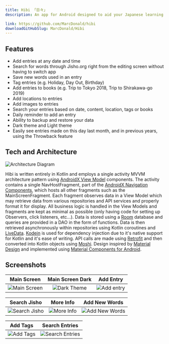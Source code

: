 ```yaml
---
title: Hibi 「日々」
description: An app for Android designed to aid your Japanese learning through keeping a journal.

link: https://github.com/MarcDonald/hibi
downloadGitHubSlug: MarcDonald/Hibi
---
```


## Features
- Add entries at any date and time
- Search for words through Jisho.org right from the editing screen without having to switch app
- Save new words used in an entry
- Tag entries (e.g. Holiday, Day Out, Birthday)
- Add entries to books (e.g. Trip to Tokyo 2018, Trip to Shirakawa-go 2019)
- Add locations to entries
- Add images to entries
- Search your entries based on date, content, location, tags or books
- Daily reminder to add an entry
- Ability to backup and restore your data
- Dark theme and Light theme
- Easily see entries made on this day last month, and in previous years, using the Throwback feature

## Tech and Architecture
![Architecture Diagram](https://raw.githubusercontent.com/MarcDonald/hibi/master/.github/assets/architecture-diagram.png?raw=true "Architecture Diagram")

Hibi is written entirely in Kotlin and employs a single activity MVVM architecture pattern using [AndroidX View Model](https://developer.android.com/topic/libraries/architecture/viewmodel) components.
The activity contains a single NavHostFragment, part of the [AndroidX Navigation Components](https://developer.android.com/guide/navigation/), which hosts all other fragments such as the MainScreenFragment.
Each fragment observes data in a View Model which may retrieve data from various repositories and API services and properly format it for display. All business logic is handled in the View Models and fragments are kept as minimal as possible (only having code for setting up Observers, click listeners, etc...).
Data is stored using a [Room](https://developer.android.com/jetpack/androidx/releases/room) database and queries are provided in a DAO in the form of functions.
Data is then retrieved asynchronously within repositories using Kotlin coroutines and [LiveData](https://developer.android.com/topic/libraries/architecture/livedata).
[Kodein](https://github.com/Kodein-Framework/Kodein-DI) is used for dependency injection due to it's native support for Kotlin and it's ease of writing.
API calls are made using [Retrofit](https://github.com/square/retrofit) and then converted into Kotlin objects using [Moshi](https://github.com/square/moshi).
Design inspired by [Material Design](https://material.io/) and implemented using [Material Components for Android](https://github.com/material-components/material-components-android).

## Screenshots
|                                                  Main Screen                                                   |                                                   Main Screen Dark                                                    |                                                  Add Entry                                                   |
|:--------------------------------------------------------------------------------------------------------------:|:---------------------------------------------------------------------------------------------------------------------:|:------------------------------------------------------------------------------------------------------------:|
| ![Main Screen](https://raw.githubusercontent.com/MarcDonald/hibi/master/.github/assets/main-display-light.png) | ![Dark Theme](https://raw.githubusercontent.com/MarcDonald/hibi/master/.github/assets/main-display-dark.png?raw=true) | ![Add entry](https://raw.githubusercontent.com/MarcDonald/hibi/master/.github/assets/add-entry.png?raw=true) |

|                                                    Search Jisho                                                    |                                                      More Info                                                       |                                                  Add New Words                                                   |
|:------------------------------------------------------------------------------------------------------------------:|:--------------------------------------------------------------------------------------------------------------------:|:----------------------------------------------------------------------------------------------------------------:|
| ![Search Jisho](https://raw.githubusercontent.com/MarcDonald/hibi/master/.github/assets/search-jisho.png?raw=true) | ![More Info](https://raw.githubusercontent.com/MarcDonald/hibi/master/.github/assets/search-jisho-more.png?raw=true) | ![Add New Words](https://raw.githubusercontent.com/MarcDonald/hibi/master/.github/assets/add-words.png?raw=true) |

|                                                  Add Tags                                                  |                                                     Search Entries                                                     |
|:----------------------------------------------------------------------------------------------------------:|:----------------------------------------------------------------------------------------------------------------------:|
| ![Add Tags](https://raw.githubusercontent.com/MarcDonald/hibi/master/.github/assets/add-tags.png?raw=true) | ![Search Entries](https://raw.githubusercontent.com/MarcDonald/hibi/master/.github/assets/search-entries.png?raw=true) |

